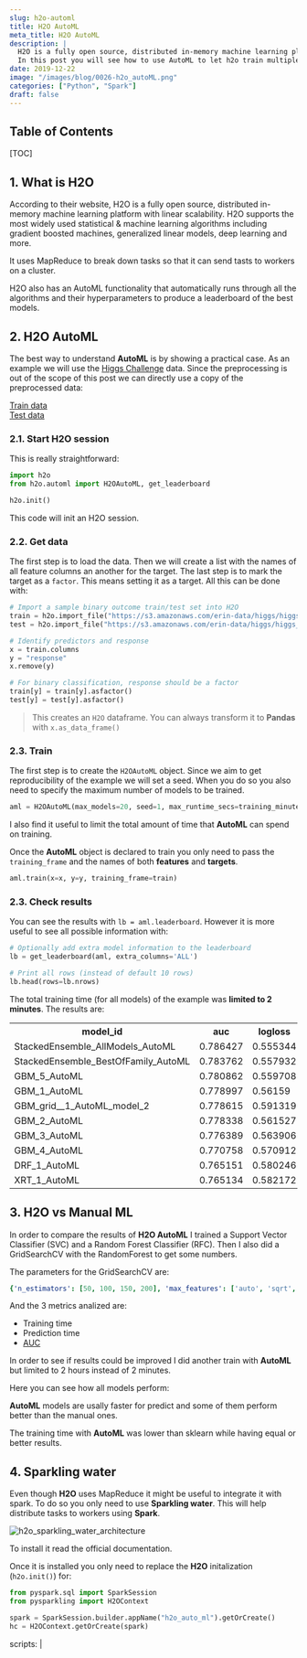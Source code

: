 ```yaml
---
slug: h2o-automl
title: H2O AutoML
meta_title: H2O AutoML
description: |
  H2O is a fully open source, distributed in-memory machine learning platform with linear scalability.
  In this post you will see how to use AutoML to let h2o train multiple Machine Learning algorithms automatically.
date: 2019-12-22
image: "/images/blog/0026-h2o_autoML.png"
categories: ["Python", "Spark"]
draft: false
---
```


## Table of Contents

[TOC]

## 1. What is H2O

According to their website, H2O is a fully open source, distributed in-memory machine learning platform with linear scalability.
H2O supports the most widely used statistical & machine learning algorithms including gradient boosted machines, generalized linear models, deep learning and more.

It uses MapReduce to break down tasks so that it can send tasts to workers on a cluster.

H2O also has an AutoML functionality that automatically runs through all the algorithms and their hyperparameters to produce a leaderboard of the best models.

## 2. H2O AutoML

The best way to understand **AutoML** is by showing a practical case.
As an example we will use the [Higgs Challenge](https://www.kaggle.com/c/higgs-boson/data) data.
Since the preprocessing is out of the scope of this post we can directly use a copy of the preprocessed data:

<div class="w3-row w3-center" style="max-width:600px">
  <div class="w3-col m2 w3-margin">
    <a 
      href="https://s3.amazonaws.com/erin-data/higgs/higgs_train_10k.csv"
      class="w3-button v-color-accent w3-round-xxlarge w3-hover-amber"
    >
      Train data
    </a>
  </div>

  <div class="w3-col m2 w3-margin">
    <a
      href="https://s3.amazonaws.com/erin-data/higgs/higgs_test_5k.csv"
      class="w3-button v-color-accent w3-round-xxlarge w3-hover-amber"
    >
      Test data
    </a>
  </div>
</div>

### 2.1. Start H2O session

This is really straightforward:

```python
import h2o
from h2o.automl import H2OAutoML, get_leaderboard

h2o.init()
```

This code will init an H2O session.

### 2.2. Get data

The first step is to load the data.
Then we will create a list with the names of all feature columns an another for the target.
The last step is to mark the target as a `factor`. This means setting it as a target.
All this can be done with:

```python
# Import a sample binary outcome train/test set into H2O
train = h2o.import_file("https://s3.amazonaws.com/erin-data/higgs/higgs_train_10k.csv")
test = h2o.import_file("https://s3.amazonaws.com/erin-data/higgs/higgs_test_5k.csv")

# Identify predictors and response
x = train.columns
y = "response"
x.remove(y)

# For binary classification, response should be a factor
train[y] = train[y].asfactor()
test[y] = test[y].asfactor()
```

> This creates an `H2O` dataframe. You can always transform it to **Pandas** with `x.as_data_frame()`

### 2.3. Train

The first step is to create the `H2OAutoML` object.
Since we aim to get reproducibility of the example we will set a seed.
When you do so you also need to specify the maximum number of models to be trained.

```python
aml = H2OAutoML(max_models=20, seed=1, max_runtime_secs=training_minutes*60)
```

I also find it useful to limit the total amount of time that **AutoML** can spend on training.

Once the **AutoML** object is declared to train you only need to pass the `training_frame` and the names of both **features** and **targets**.

```python
aml.train(x=x, y=y, training_frame=train)
```

### 2.3. Check results

You can see the results with `lb = aml.leaderboard`.
However it is more useful to see all possible information with:

```python
# Optionally add extra model information to the leaderboard
lb = get_leaderboard(aml, extra_columns='ALL')

# Print all rows (instead of default 10 rows)
lb.head(rows=lb.nrows)
```

The total training time (for all models) of the example was **limited to 2 minutes**. The results are:

<table class="v-table" align="center">
  <tr class="v-table-center">
    <th class="v-table-header">model_id</th>
    <th class="v-table-header">auc</th>
    <th class="v-table-header">logloss</th>
    <th class="v-table-header">aucpr</th>
    <th class="v-table-header">mean_per_class_error</th>
  </tr>
  <tr>
    <td>StackedEnsemble_AllModels_AutoML</td>
    <td>0.786427</td>
    <td>0.555344</td>
    <td>0.803633</td>
    <td>0.319589</td>
  </tr>
  <tr>
    <td>StackedEnsemble_BestOfFamily_AutoML</td>
    <td>0.783762</td>
    <td>0.557932</td>
    <td>0.800806</td>
    <td>0.33061</td>
  </tr>
  <tr>
    <td>GBM_5_AutoML</td>
    <td>0.780862</td>
    <td>0.559708</td>
    <td>0.79783</td>
    <td>0.325399</td>
  </tr>
  <tr>
    <td>GBM_1_AutoML</td>
    <td>0.778997</td>
    <td>0.56159</td>
    <td>0.796523</td>
    <td>0.326697</td>
  </tr>
  <tr>
    <td>GBM_grid__1_AutoML_model_2</td>
    <td>0.778615</td>
    <td>0.591319</td>
    <td>0.795194</td>
    <td>0.34516</td>
  </tr>
  <tr>
    <td>GBM_2_AutoML</td>
    <td>0.778338</td>
    <td>0.561527</td>
    <td>0.79632</td>
    <td>0.329805</td>
  </tr>
  <tr>
    <td>GBM_3_AutoML</td>
    <td>0.776389</td>
    <td>0.563906</td>
    <td>0.793284</td>
    <td>0.328065</td>
  </tr>
  <tr>
    <td>GBM_4_AutoML</td>
    <td>0.770758</td>
    <td>0.570912</td>
    <td>0.790371</td>
    <td>0.353743</td>
  </tr>
  <tr>
    <td>DRF_1_AutoML</td>
    <td>0.765151</td>
    <td>0.580246</td>
    <td>0.783285</td>
    <td>0.340491</td>
  </tr>
  <tr>
    <td>XRT_1_AutoML</td>
    <td>0.765134</td>
    <td>0.582172</td>
    <td>0.783059</td>
    <td>0.349171</td>
  </tr>
</table>

## 3. H2O vs Manual ML

In order to compare the results of **H2O AutoML** I trained a Support Vector Classifier (SVC) and a Random Forest Classifier (RFC).
Then I also did a GridSearchCV with the RandomForest to get some numbers.

The parameters for the GridSearchCV are:
```yaml
{'n_estimators': [50, 100, 150, 200], 'max_features': ['auto', 'sqrt', 'log2']}
```

And the 3 metrics analized are:

* Training time
* Prediction time
* [AUC](https://developers.google.com/machine-learning/crash-course/classification/roc-and-auc)

In order to see if results could be improved I did another train with **AutoML** but limited to 2 hours instead of 2 minutes.

Here you can see how all models perform:
<canvas id="auc_predict_time" style="width:100%;height:500px;"></canvas>

**AutoML** models are usally faster for predict and some of them perform better than the manual ones.

<canvas id="auc_train_time" style="width:100%;height:500px;"></canvas>

The training time with **AutoML** was lower than sklearn while having equal or better results.

## 4. Sparkling water

Even though **H2O** uses MapReduce it might be useful to integrate it with spark.
To do so you only need to use **Sparkling water**.
This will help distribute tasks to workers using **Spark**.

<div class="w3-center">
  <img 
    src="/static/images/posts/h2o_sparkling_water_architecture.png"
    alt="h2o_sparkling_water_architecture"
    class="w3-image w3-padding"
    style="max-height: 500px;"
  />
</div>

To install it read the official documentation.

Once it is installed you only need to replace the **H2O** initalization (`h2o.init()`) for:

```python
from pyspark.sql import SparkSession
from pysparkling import H2OContext

spark = SparkSession.builder.appName("h2o_auto_ml").getOrCreate()
hc = H2OContext.getOrCreate(spark)
```


scripts: |
<script>
  const xaxes = {
    xAxes: [{
      scaleLabel: {
        display: true,
        labelString: 'AUC'
      }
    }]
  }

  const tooltips = {
    tooltips: {
      callbacks: {
        label: function(tooltipItem, data) {
          var index = tooltipItem.index;
          var datasetIndex = tooltipItem.datasetIndex;
          
          var dataset = data.datasets[datasetIndex];
          var item = dataset.data[index];

          return item.name + " (AUC: " + item.x + ", time: " + item.y + "s)";
        }
      }
    }
  }

  var data_auc_predict_time = {
    datasets: [
      {
        label: 'sklearn',
        backgroundColor: "#FF9800", 
        data: [
          {'x': 0.642, 'y': 1.5882, 'name': 'SVC_sklearn'},
          {'x': 0.7015, 'y': 0.0974, 'name': 'RFC_sklearn'},
          {'x': 0.7081, 'y': 0.203, 'name': 'RFC_GS_sklearn'}
        ],
      },
      {
        label: 'AutoML_2min',
        backgroundColor: "#2196F3", 
        data: [
          {'x': 0.6867, 'y': 0.668, 'name': 'StackedEnsemble_AllModels_AutoML'},
          {'x': 0.6797, 'y': 0.4454, 'name': 'StackedEnsemble_BestOfFamily_AutoML'},
          {'x': 0.703, 'y': 0.0952, 'name': 'GBM_5_AutoML'},
          {'x': 0.7066, 'y': 0.084, 'name': 'GBM_1_AutoML'},
          {'x': 0.6981, 'y': 0.1359, 'name': 'GBM_grid__1_AutoML_model_2'},
          {'x': 0.7072, 'y': 0.0852, 'name': 'GBM_2_AutoML'},
          {'x': 0.7004, 'y': 0.0868, 'name': 'GBM_3_AutoML'},
          {'x': 0.7138, 'y': 0.089, 'name': 'GBM_4_AutoML'},
          {'x': 0.6349, 'y': 0.1039, 'name': 'DRF_1_AutoML'},
          {'x': 0.6328, 'y': 0.1095, 'name': 'XRT_1_AutoML'},
          {'x': 0.665, 'y': 0.0504, 'name': 'GBM_grid__1_AutoML_model_3'},
          {'x': 0.6512, 'y': 0.0547, 'name': 'DeepLearning_1_AutoML'},
          {'x': 0.6134, 'y': 0.0458, 'name': 'GLM_1_AutoML'}
        ],
      },
      {
        label: 'AutoML_120min',
        backgroundColor: "#AED581", 
        data: [
          {'x': 0.7153, 'y': 0.2199, 'name': 'XGBoost_grid__1_AutoML_model_5'},
          {'x': 0.7139, 'y': 0.2218, 'name': 'XGBoost_grid__1_AutoML_model_1'},
          {'x': 0.712, 'y': 0.2189, 'name': 'XGBoost_1_AutoML'},
          {'x': 0.7119, 'y': 0.2273, 'name': 'XGBoost_2_AutoML'},
          {'x': 0.7101, 'y': 0.2188, 'name': 'XGBoost_grid__1_AutoML_model_2'},
          {'x': 0.708, 'y': 0.2184, 'name': 'GBM_4_AutoML'},
          {'x': 0.7075, 'y': 0.218, 'name': 'XGBoost_grid__1_AutoML_model_6'},
          {'x': 0.7048, 'y': 0.2264, 'name': 'XGBoost_grid__1_AutoML_model_7'},
          {'x': 0.7046, 'y': 0.2191, 'name': 'GBM_5_AutoML'},
          {'x': 0.7031, 'y': 0.2182, 'name': 'XGBoost_grid__1_AutoML_model_3'},
          {'x': 0.7022, 'y': 0.2192, 'name': 'GBM_3_AutoML'},
          {'x': 0.7011, 'y': 2.1576, 'name': 'StackedEnsemble_AllModels_AutoML'},
          {'x': 0.7011, 'y': 0.2189, 'name': 'GBM_2_AutoML'},
          {'x': 0.7002, 'y': 0.2271, 'name': 'XGBoost_grid__1_AutoML_model_8'},
          {'x': 0.7002, 'y': 0.2187, 'name': 'GBM_1_AutoML'},
          {'x': 0.6966, 'y': 0.218, 'name': 'GBM_grid__1_AutoML_model_6'},
          {'x': 0.6948, 'y': 0.2293, 'name': 'GBM_grid__1_AutoML_model_4'},
          {'x': 0.6942, 'y': 0.2183, 'name': 'GBM_grid__1_AutoML_model_9'},
          {'x': 0.6937, 'y': 0.2183, 'name': 'GBM_grid__1_AutoML_model_5'},
          {'x': 0.6911, 'y': 0.2198, 'name': 'XGBoost_3_AutoML'},
          {'x': 0.6883, 'y': 0.2189, 'name': 'GBM_grid__1_AutoML_model_7'},
          {'x': 0.6879, 'y': 0.2178, 'name': 'GBM_grid__1_AutoML_model_11'},
          {'x': 0.6839, 'y': 0.2191, 'name': 'DeepLearning_grid__1_AutoML_model_1'},
          {'x': 0.6838, 'y': 0.2196, 'name': 'GBM_grid__1_AutoML_model_10'},
          {'x': 0.6822, 'y': 0.2183, 'name': 'GBM_grid__1_AutoML_model_2'},
          {'x': 0.6789, 'y': 0.2184, 'name': 'DeepLearning_grid__3_AutoML_model_3'},
          {'x': 0.6773, 'y': 0.218, 'name': 'XGBoost_grid__1_AutoML_model_4'},
          {'x': 0.6733, 'y': 0.2193, 'name': 'DeepLearning_grid__1_AutoML_model_2'},
          {'x': 0.6712, 'y': 0.2191, 'name': 'DeepLearning_grid__2_AutoML_model_8'},
          {'x': 0.6711, 'y': 0.2193, 'name': 'StackedEnsemble_BestOfFamily_AutoML'},
          {'x': 0.6709, 'y': 0.2186, 'name': 'GBM_grid__1_AutoML_model_8'},
          {'x': 0.6683, 'y': 0.2194, 'name': 'DeepLearning_grid__1_AutoML_model_6'},
          {'x': 0.6652, 'y': 0.2183, 'name': 'DeepLearning_grid__2_AutoML_model_1'},
          {'x': 0.6649, 'y': 0.222, 'name': 'DeepLearning_grid__3_AutoML_model_4'},
          {'x': 0.6645, 'y': 0.2197, 'name': 'DeepLearning_grid__1_AutoML_model_8'},
          {'x': 0.6641, 'y': 0.219, 'name': 'DeepLearning_grid__3_AutoML_model_2'},
          {'x': 0.6638, 'y': 0.2211, 'name': 'DeepLearning_grid__1_AutoML_model_9'},
          {'x': 0.6633, 'y': 0.2202, 'name': 'DRF_1_AutoML'},
          {'x': 0.6628, 'y': 0.2197, 'name': 'DeepLearning_grid__2_AutoML_model_3'},
          {'x': 0.6607, 'y': 0.2197, 'name': 'DeepLearning_grid__2_AutoML_model_4'},
          {'x': 0.6588, 'y': 0.2185, 'name': 'DeepLearning_grid__1_AutoML_model_5'},
          {'x': 0.6585, 'y': 0.0217, 'name': 'DeepLearning_grid__2_AutoML_model_9'},
          {'x': 0.654, 'y': 0.2331, 'name': 'GBM_grid__1_AutoML_model_3'},
          {'x': 0.6534, 'y': 0.4215, 'name': 'DeepLearning_grid__3_AutoML_model_5'},
          {'x': 0.6478, 'y': 0.2225, 'name': 'DeepLearning_1_AutoML'},
          {'x': 0.6468, 'y': 0.2192, 'name': 'DeepLearning_grid__1_AutoML_model_4'},
          {'x': 0.6402, 'y': 0.2185, 'name': 'DeepLearning_grid__2_AutoML_model_6'},
          {'x': 0.6382, 'y': 0.218, 'name': 'DeepLearning_grid__1_AutoML_model_3'},
          {'x': 0.6332, 'y': 0.2176, 'name': 'XRT_1_AutoML'},
          {'x': 0.6319, 'y': 0.2183, 'name': 'DeepLearning_grid__2_AutoML_model_5'},
          {'x': 0.6313, 'y': 0.2185, 'name': 'DeepLearning_grid__3_AutoML_model_1'},
          {'x': 0.631, 'y': 0.2315, 'name': 'DeepLearning_grid__2_AutoML_model_2'},
          {'x': 0.6258, 'y': 0.2249, 'name': 'DeepLearning_grid__2_AutoML_model_7'},
          {'x': 0.6245, 'y': 0.2192, 'name': 'DeepLearning_grid__1_AutoML_model_7'},
          {'x': 0.6134, 'y': 0.0135, 'name': 'GLM_1_AutoML'},
          {'x': 0.6018, 'y': 0.2188, 'name': 'GBM_grid__1_AutoML_model_1'}
        ],
      },
    ]
  }

  var auc_predict_time = new Chart("auc_predict_time", {
    type: 'scatter',
    data: data_auc_predict_time,
    options: {
      title: {
        display: true,
        text: 'AUC vs predict time [s]'
      },
      scales: {
        ...xaxes,
        yAxes: [{
          scaleLabel: {
            display: true,
            labelString: 'Predict time [seconds]'
          }
        }]
      },
      ...tooltips
    }
  });

  var data_auc_train_time = {
    datasets: [
      {
        label: 'sklearn',
        backgroundColor: "#FF9800", 
        data: [
          {'x': 0.642, 'y': 5.1965, 'name': 'SVC_sklearn'},
          {'x': 0.7015, 'y': 3.6673, 'name': 'RFC_sklearn'},
          {'x': 0.7081, 'y': 60.3997, 'name': 'RFC_GS_sklearn'}
        ],
      },
      {
        label: 'AutoML_2min',
        backgroundColor: "#2196F3", 
        data: [
          {'x': 0.6867, 'y': 1.393, 'name': 'StackedEnsemble_AllModels_AutoML'},
          {'x': 0.6797, 'y': 0.743, 'name': 'StackedEnsemble_BestOfFamily_AutoML'},
          {'x': 0.703, 'y': 1.092, 'name': 'GBM_5_AutoML'},
          {'x': 0.7066, 'y': 0.804, 'name': 'GBM_1_AutoML'},
          {'x': 0.6981, 'y': 2.936, 'name': 'GBM_grid__1_AutoML_model_2'},
          {'x': 0.7072, 'y': 0.813, 'name': 'GBM_2_AutoML'},
          {'x': 0.7004, 'y': 0.895, 'name': 'GBM_3_AutoML'},
          {'x': 0.7138, 'y': 1.165, 'name': 'GBM_4_AutoML'},
          {'x': 0.6349, 'y': 1.815, 'name': 'DRF_1_AutoML'},
          {'x': 0.6328, 'y': 2.541, 'name': 'XRT_1_AutoML'},
          {'x': 0.665, 'y': 0.166, 'name': 'GBM_grid__1_AutoML_model_3'},
          {'x': 0.6512, 'y': 0.893, 'name': 'DeepLearning_1_AutoML'},
          {'x': 0.6134, 'y': 0.235, 'name': 'GLM_1_AutoML'}
        ],
      },
      {
        label: 'AutoML_120min',
        backgroundColor: "#AED581", 
        data: [
          {'x': 0.7153, 'y': 4.779, 'name': 'XGBoost_grid__1_AutoML_model_5'},
          {'x': 0.7139, 'y': 8.805, 'name': 'XGBoost_grid__1_AutoML_model_1'},
          {'x': 0.712, 'y': 3.72, 'name': 'XGBoost_1_AutoML'},
          {'x': 0.7119, 'y': 3.96, 'name': 'XGBoost_2_AutoML'},
          {'x': 0.7101, 'y': 4.295, 'name': 'XGBoost_grid__1_AutoML_model_2'},
          {'x': 0.708, 'y': 1.017, 'name': 'GBM_4_AutoML'},
          {'x': 0.7075, 'y': 6.963, 'name': 'XGBoost_grid__1_AutoML_model_6'},
          {'x': 0.7048, 'y': 2.96, 'name': 'XGBoost_grid__1_AutoML_model_7'},
          {'x': 0.7046, 'y': 0.965, 'name': 'GBM_5_AutoML'},
          {'x': 0.7031, 'y': 6.051, 'name': 'XGBoost_grid__1_AutoML_model_3'},
          {'x': 0.7022, 'y': 0.797, 'name': 'GBM_3_AutoML'},
          {'x': 0.7011, 'y': 4.287, 'name': 'StackedEnsemble_AllModels_AutoML'},
          {'x': 0.7011, 'y': 0.759, 'name': 'GBM_2_AutoML'},
          {'x': 0.7002, 'y': 5.605, 'name': 'XGBoost_grid__1_AutoML_model_8'},
          {'x': 0.7002, 'y': 0.699, 'name': 'GBM_1_AutoML'},
          {'x': 0.6966, 'y': 15.856, 'name': 'GBM_grid__1_AutoML_model_6'},
          {'x': 0.6948, 'y': 0.669, 'name': 'GBM_grid__1_AutoML_model_4'},
          {'x': 0.6942, 'y': 0.865, 'name': 'GBM_grid__1_AutoML_model_9'},
          {'x': 0.6937, 'y': 0.666, 'name': 'GBM_grid__1_AutoML_model_5'},
          {'x': 0.6911, 'y': 2.562, 'name': 'XGBoost_3_AutoML'},
          {'x': 0.6883, 'y': 0.754, 'name': 'GBM_grid__1_AutoML_model_7'},
          {'x': 0.6879, 'y': 0.596, 'name': 'GBM_grid__1_AutoML_model_11'},
          {'x': 0.6839, 'y': 32.089, 'name': 'DeepLearning_grid__1_AutoML_model_1'},
          {'x': 0.6838, 'y': 0.939, 'name': 'GBM_grid__1_AutoML_model_10'},
          {'x': 0.6822, 'y': 1.293, 'name': 'GBM_grid__1_AutoML_model_2'},
          {'x': 0.6789, 'y': 63.112, 'name': 'DeepLearning_grid__3_AutoML_model_3'},
          {'x': 0.6773, 'y': 10.173, 'name': 'XGBoost_grid__1_AutoML_model_4'},
          {'x': 0.6733, 'y': 50.833, 'name': 'DeepLearning_grid__1_AutoML_model_2'},
          {'x': 0.6712, 'y': 49.496, 'name': 'DeepLearning_grid__2_AutoML_model_8'},
          {'x': 0.6711, 'y': 0.509, 'name': 'StackedEnsemble_BestOfFamily_AutoML'},
          {'x': 0.6709, 'y': 0.244, 'name': 'GBM_grid__1_AutoML_model_8'},
          {'x': 0.6683, 'y': 37.454, 'name': 'DeepLearning_grid__1_AutoML_model_6'},
          {'x': 0.6652, 'y': 37.206, 'name': 'DeepLearning_grid__2_AutoML_model_1'},
          {'x': 0.6649, 'y': 88.002, 'name': 'DeepLearning_grid__3_AutoML_model_4'},
          {'x': 0.6645, 'y': 35.047, 'name': 'DeepLearning_grid__1_AutoML_model_8'},
          {'x': 0.6641, 'y': 41.749, 'name': 'DeepLearning_grid__3_AutoML_model_2'},
          {'x': 0.6638, 'y': 25.755, 'name': 'DeepLearning_grid__1_AutoML_model_9'},
          {'x': 0.6633, 'y': 1.635, 'name': 'DRF_1_AutoML'},
          {'x': 0.6628, 'y': 37.858, 'name': 'DeepLearning_grid__2_AutoML_model_3'},
          {'x': 0.6607, 'y': 42.04, 'name': 'DeepLearning_grid__2_AutoML_model_4'},
          {'x': 0.6588, 'y': 30.614, 'name': 'DeepLearning_grid__1_AutoML_model_5'},
          {'x': 0.6585, 'y': 4.938, 'name': 'DeepLearning_grid__2_AutoML_model_9'},
          {'x': 0.654, 'y': 3.276, 'name': 'GBM_grid__1_AutoML_model_3'},
          {'x': 0.6534, 'y': 97.24, 'name': 'DeepLearning_grid__3_AutoML_model_5'},
          {'x': 0.6478, 'y': 0.502, 'name': 'DeepLearning_1_AutoML'},
          {'x': 0.6468, 'y': 32.494, 'name': 'DeepLearning_grid__1_AutoML_model_4'},
          {'x': 0.6402, 'y': 35.467, 'name': 'DeepLearning_grid__2_AutoML_model_6'},
          {'x': 0.6382, 'y': 35.494, 'name': 'DeepLearning_grid__1_AutoML_model_3'},
          {'x': 0.6332, 'y': 1.838, 'name': 'XRT_1_AutoML'},
          {'x': 0.6319, 'y': 39.215, 'name': 'DeepLearning_grid__2_AutoML_model_5'},
          {'x': 0.6313, 'y': 41.801, 'name': 'DeepLearning_grid__3_AutoML_model_1'},
          {'x': 0.631, 'y': 45.112, 'name': 'DeepLearning_grid__2_AutoML_model_2'},
          {'x': 0.6258, 'y': 32.514, 'name': 'DeepLearning_grid__2_AutoML_model_7'},
          {'x': 0.6245, 'y': 44.494, 'name': 'DeepLearning_grid__1_AutoML_model_7'},
          {'x': 0.6134, 'y': 0.165, 'name': 'GLM_1_AutoML'},
          {'x': 0.6018, 'y': 0.202, 'name': 'GBM_grid__1_AutoML_model_1'}
        ],
      },
    ]
  }

  var auc_train_time = new Chart("auc_train_time", {
    type: 'scatter',
    data: data_auc_train_time,
    options: {
      title: {
        display: true,
        text: 'AUC vs training time [s]'
      },
      scales: {
        ...xaxes,
        yAxes: [{
          scaleLabel: {
            display: true,
            labelString: 'Training time [seconds]'
          }
        }]
      },
      ...tooltips
    }
  });
</script>
